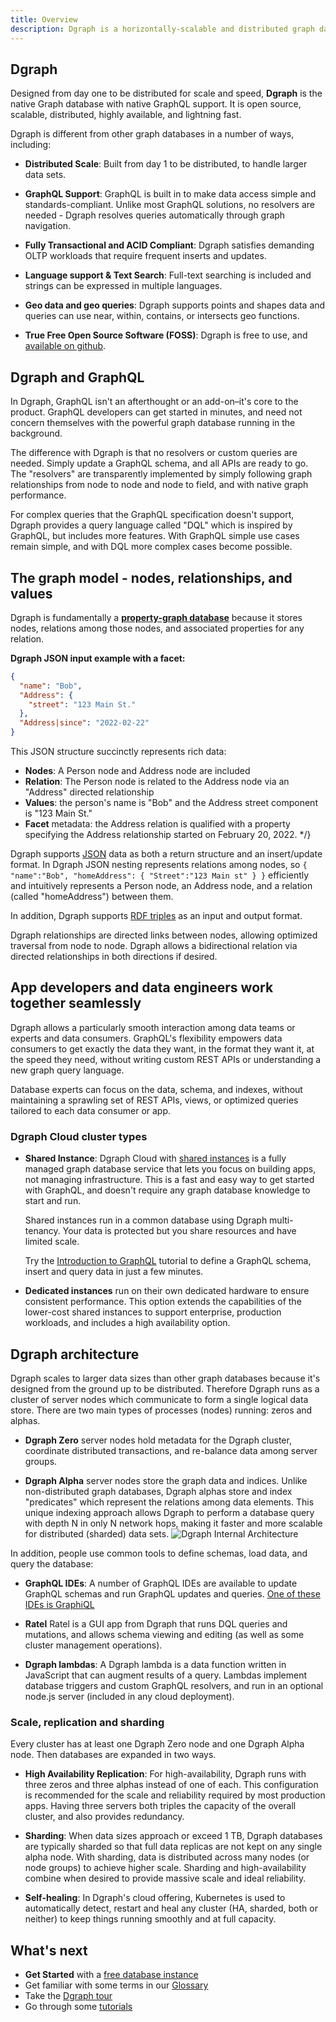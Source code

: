 ```yaml
---
title: Overview
description: Dgraph is a horizontally-scalable and distributed graph database.
---
```


## Dgraph

Designed from day one to be distributed for scale and speed, **Dgraph** is the
native Graph database with native GraphQL support. It is open source, scalable,
distributed, highly available, and lightning fast.

Dgraph is different from other graph databases in a number of ways, including:

- **Distributed Scale**: Built from day 1 to be distributed, to handle larger
  data sets.

- **GraphQL Support**: GraphQL is built in to make data access simple and
  standards-compliant. Unlike most GraphQL solutions, no resolvers are needed -
  Dgraph resolves queries automatically through graph navigation.

- **Fully Transactional and ACID Compliant**: Dgraph satisfies demanding OLTP
  workloads that require frequent inserts and updates.

- **Language support & Text Search**: Full-text searching is included and
  strings can be expressed in multiple languages.

- **Geo data and geo queries**: Dgraph supports points and shapes data and
  queries can use near, within, contains, or intersects geo functions.

- **True Free Open Source Software (FOSS)**: Dgraph is free to use, and
  [available on github](https://github.com/hypermodeinc/dgraph).

## Dgraph and GraphQL

In Dgraph, GraphQL isn't an afterthought or an add-on–it's core to the product.
GraphQL developers can get started in minutes, and need not concern themselves
with the powerful graph database running in the background.

The difference with Dgraph is that no resolvers or custom queries are needed.
Simply update a GraphQL schema, and all APIs are ready to go. The "resolvers"
are transparently implemented by simply following graph relationships from node
to node and node to field, and with native graph performance.

For complex queries that the GraphQL specification doesn't support, Dgraph
provides a query language called "DQL" which is inspired by GraphQL, but
includes more features. With GraphQL simple use cases remain simple, and with
DQL more complex cases become possible.

## The graph model - nodes, relationships, and values

Dgraph is fundamentally a
[**property-graph database**](https://www.dataversity.net/what-is-a-property-graph/)
because it stores nodes, relations among those nodes, and associated properties
for any relation.

**Dgraph JSON input example with a facet:**

```json
{
  "name": "Bob",
  "Address": {
    "street": "123 Main St."
  },
  "Address|since": "2022-02-22"
}
```

This JSON structure succinctly represents rich data:

- **Nodes**: A Person node and Address node are included
- **Relation**: The Person node is related to the Address node via an "Address"
  directed relationship
- **Values**: the person's name is "Bob" and the Address street component is
  "123 Main St."
- **Facet** metadata: the Address relation is qualified with a property
  specifying the Address relationship started on February 20, 2022. \*/}

Dgraph supports [JSON](/dgraph/dql/json) data as both a return structure and an
insert/update format. In Dgraph JSON nesting represents relations among nodes,
so `{ "name":"Bob", "homeAddress": { "Street":"123 Main st" } }` efficiently and
intuitively represents a Person node, an Address node, and a relation (called
"homeAddress") between them.

In addition, Dgraph supports [RDF triples](/dgraph/dql/rdf) as an input and
output format.

Dgraph relationships are directed links between nodes, allowing optimized
traversal from node to node. Dgraph allows a bidirectional relation via directed
relationships in both directions if desired.

## App developers and data engineers work together seamlessly

Dgraph allows a particularly smooth interaction among data teams or experts and
data consumers. GraphQL's flexibility empowers data consumers to get exactly the
data they want, in the format they want it, at the speed they need, without
writing custom REST APIs or understanding a new graph query language.

Database experts can focus on the data, schema, and indexes, without maintaining
a sprawling set of REST APIs, views, or optimized queries tailored to each data
consumer or app.

### Dgraph Cloud cluster types

- **Shared Instance**: Dgraph Cloud with
  [shared instances](https://cloud.dgraph.io/pricing?type=shared) is a fully
  managed graph database service that lets you focus on building apps, not
  managing infrastructure. This is a fast and easy way to get started with
  GraphQL, and doesn't require any graph database knowledge to start and run.

  Shared instances run in a common database using Dgraph multi-tenancy. Your
  data is protected but you share resources and have limited scale.

  Try the [Introduction to GraphQL](https://dgraph.io/tour/graphqlintro/2/)
  tutorial to define a GraphQL schema, insert and query data in just a few
  minutes.

- **Dedicated instances** run on their own dedicated hardware to ensure
  consistent performance. This option extends the capabilities of the lower-cost
  shared instances to support enterprise, production workloads, and includes a
  high availability option.

## Dgraph architecture

Dgraph scales to larger data sizes than other graph databases because it's
designed from the ground up to be distributed. Therefore Dgraph runs as a
cluster of server nodes which communicate to form a single logical data store.
There are two main types of processes (nodes) running: zeros and alphas.

- **Dgraph Zero** server nodes hold metadata for the Dgraph cluster, coordinate
  distributed transactions, and re-balance data among server groups.

- **Dgraph Alpha** server nodes store the graph data and indices. Unlike
  non-distributed graph databases, Dgraph alphas store and index "predicates"
  which represent the relations among data elements. This unique indexing
  approach allows Dgraph to perform a database query with depth N in only N
  network hops, making it faster and more scalable for distributed (sharded)
  data sets.
  ![Dgraph Internal Architecture](/images/overview/dgraph-architecture.png)

In addition, people use common tools to define schemas, load data, and query the
database:

- **GraphQL IDEs**: A number of GraphQL IDEs are available to update GraphQL
  schemas and run GraphQL updates and queries.
  [One of these IDEs is GraphiQL](https://github.com/graphql/graphiql)

- **Ratel** Ratel is a GUI app from Dgraph that runs DQL queries and mutations,
  and allows schema viewing and editing (as well as some cluster management
  operations).

- **Dgraph lambdas**: A Dgraph lambda is a data function written in JavaScript
  that can augment results of a query. Lambdas implement database triggers and
  custom GraphQL resolvers, and run in an optional node.js server (included in
  any cloud deployment).

### Scale, replication and sharding

Every cluster has at least one Dgraph Zero node and one Dgraph Alpha node. Then
databases are expanded in two ways.

- **High Availability Replication**: For high-availability, Dgraph runs with
  three zeros and three alphas instead of one of each. This configuration is
  recommended for the scale and reliability required by most production apps.
  Having three servers both triples the capacity of the overall cluster, and
  also provides redundancy.

- **Sharding**: When data sizes approach or exceed 1 TB, Dgraph databases are
  typically sharded so that full data replicas are not kept on any single alpha
  node. With sharding, data is distributed across many nodes (or node groups) to
  achieve higher scale. Sharding and high-availability combine when desired to
  provide massive scale and ideal reliability.

- **Self-healing**: In Dgraph's cloud offering, Kubernetes is used to
  automatically detect, restart and heal any cluster (HA, sharded, both or
  neither) to keep things running smoothly and at full capacity.

## What's next

- **Get Started** with a [free database instance](https://cloud.dgraph.io)
- Get familiar with some terms in our [Glossary](./glossary)
- Take the [Dgraph tour](https://dgraph.io/tour/)
- Go through some [tutorials](./guides)
